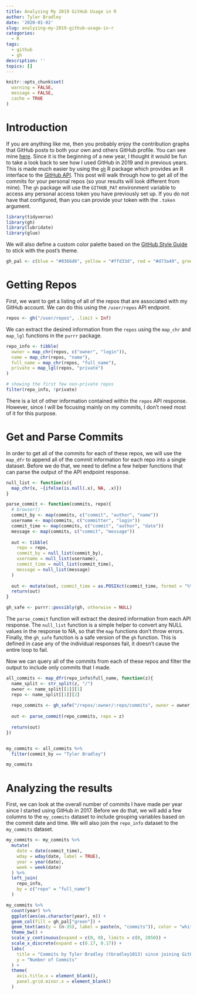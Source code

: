 ```yaml
---
title: Analyzing My 2019 GitHub Usage in R
author: Tyler Bradley
date: '2020-01-02'
slug: analyzing-my-2019-github-usage-in-r
categories:
  - R
tags:
  - github
  - gh
description: ''
topics: []
---
```


```r
knitr::opts_chunk$set(
  warning = FALSE,
  message = FALSE,
  cache = TRUE
)
```

# Introduction

If you are anything like me, then you probably enjoy the contribution graphs that GitHub posts to both your own and others GitHub profile. You can see mine [here](https://github.com/tbradley1013). Since it is the beginning of a new year, I thought it would be fun to take a look back to see how I used GitHub in 2019 and in previous years. This is made much easier by using the [`gh`](https://github.com/r-lib/gh) R package which provides an R interface to the [GitHub API](https://developer.github.com/v3/). This post will walk through how to get all of the commits for your personal repos (so your results will look different from mine). The `gh` package will use the `GITHUB_PAT` environment variable to access any personal access token you have previously set up. If you do not have that configured, than you can provide your token with the `.token` argument.  

```r
library(tidyverse)
library(gh)
library(lubridate)
library(glue)
```

We will also define a custom color palette based on the [GitHub Style Guide](https://primer.style/css/utilities/colors) to stick with the post's theme.

```r
gh_pal <- c(blue = "#0366d6", yellow = "#ffd33d", red = "#d73a49", green = "#28a745", purple = "#6f42c1")
```

# Getting Repos

First, we want to get a listing of all of the repos that are associated with my GitHub account. We can do this using the `/user/repos` API endpoint. 

```r
repos <- gh("/user/repos", .limit = Inf)
```

We can extract the desired information from the `repos` using the `map_chr` and `map_lgl` functions in the `purrr` package. 

```r
repo_info <- tibble(
  owner = map_chr(repos, c("owner", "login")),
  name = map_chr(repos, "name"),
  full_name = map_chr(repos, "full_name"),
  private = map_lgl(repos, "private")
)

# showing the first few non-private repos
filter(repo_info, !private)
```

There is a lot of other information contained within the `repos` API response. However, since I will be focusing mainly on my commits, I don't need most of it for this purpose. 

# Get and Parse Commits

In order to get all of the commits for each of these repos, we will use the `map_dfr` to append all of the commit information for each repo into a single dataset. Before we do that, we need to define a few helper functions that can parse the output of the API endpoint response. 

```r
null_list <- function(x){
  map_chr(x, ~{ifelse(is.null(.x), NA, .x)})
}

parse_commit <- function(commits, repo){
  # browser()
  commit_by <- map(commits, c("commit", "author", "name"))
  username <- map(commits, c("committer", "login"))
  commit_time <- map(commits, c("commit", "author", "date"))
  message <- map(commits, c("commit", "message"))
  
  out <- tibble(
    repo = repo,
    commit_by = null_list(commit_by),
    username = null_list(username),
    commit_time = null_list(commit_time),
    message = null_list(message)
  )
  
  out <- mutate(out, commit_time = as.POSIXct(commit_time, format = "%Y-%m-%dT%H:%M:%SZ"))
  return(out)
}

gh_safe <- purrr::possibly(gh, otherwise = NULL)
```

The `parse_commit` function will extract the desired information from each API response. The `null_list` function is a simple helper to convert any NULL values in the response to NA, so that the `map` functions don't throw errors. Finally, the `gh_safe` function is a safe version of the `gh` function. This is defined in case any of the individual responses fail, it doesn't cause the entire loop to fail. 


Now we can query all of the commits from each of these repos and filter the output to include only commits that I made. 

```r
all_commits <- map_dfr(repo_info$full_name, function(z){
  name_split <- str_split(z, "/")
  owner <- name_split[[1]][1]
  repo <- name_split[[1]][2]
  
  repo_commits <- gh_safe("/repos/:owner/:repo/commits", owner = owner, repo = repo, .limit = Inf)
  
  out <- parse_commit(repo_commits, repo = z)
  
  return(out)
})


my_commits <- all_commits %>% 
  filter(commit_by == "Tyler Bradley")

my_commits
```


# Analyzing the results

First, we can look at the overall number of commits I have made per year since I started using GitHub in 2017. Before we do that, we will add a few columns to the `my_commits` dataset to include grouping variables based on the commit date and time. We will also join the `repo_info` dataset to the `my_commits` dataset.

```r
my_commits <- my_commits %>% 
  mutate(
    date = date(commit_time),
    wday = wday(date, label = TRUE),
    year = year(date),
    week = week(date)
  ) %>% 
  left_join(
    repo_info, 
    by = c("repo" = "full_name")
  )
```

```r
my_commits %>% 
  count(year) %>% 
  ggplot(aes(as.character(year), n)) + 
  geom_col(fill = gh_pal["green"]) + 
  geom_text(aes(y = (n-35), label = paste(n, "commits")), color = "white", fontface = "bold") + 
  theme_bw() + 
  scale_y_continuous(expand = c(0, 0), limits = c(0, 2050)) + 
  scale_x_discrete(expand = c(0.17, 0.17)) + 
  labs(
    title = "Commits by Tyler Bradley (tbradley1013) since joining GitHub by Year",
    y = "Number of Commits"
  ) + 
  theme(
    axis.title.x = element_blank(),
    panel.grid.minor.x = element_blank()
  )


```